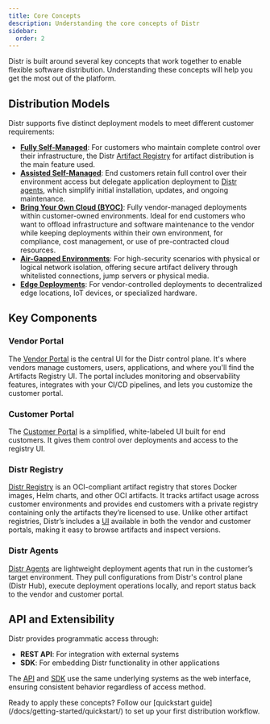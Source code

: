 ```yaml
---
title: Core Concepts
description: Understanding the core concepts of Distr
sidebar:
  order: 2
---
```



Distr is built around several key concepts that work together to enable flexible software distribution. Understanding these concepts will help you get the most out of the platform.

## Distribution Models

Distr supports five distinct deployment models to meet different customer requirements:

- **[Fully Self-Managed](/docs/use-cases/fully-self-managed/)**: For customers who maintain complete control over their infrastructure, the Distr [Artifact Registry](/docs/product/registry/) for artifact distribution is the main feature used.
- **[Assisted Self-Managed](/docs/use-cases/assisted-self-managed/)**: End customers retain full control over their environment access but delegate application deployment to [Distr agents](/docs/product/agents/), which simplify initial installation, updates, and ongoing maintenance.
- **[Bring Your Own Cloud (BYOC)](/docs/use-cases/byoc-bring-your-own-cloud/)**: Fully vendor-managed deployments within customer-owned environments. Ideal for end customers who want to offload infrastructure and software maintenance to the vendor while keeping deployments within their own environment, for compliance, cost management, or use of pre-contracted cloud resources.
- **[Air-Gapped Environments](/docs/use-cases/air-gapped/)**: For high-security scenarios with physical or logical network isolation, offering secure artifact delivery through whitelisted connections, jump servers or physical media.
- **[Edge Deployments](/docs/use-cases/edge-deployments/)**: For vendor-controlled deployments to decentralized edge locations, IoT devices, or specialized hardware.

## Key Components

### Vendor Portal

The [Vendor Portal](/docs/product/vendor-portal/) is the central UI for the Distr control plane.
It's where vendors manage customers, users, applications, and where you'll find the Artifacts Registry UI.
The portal includes monitoring and observability features, integrates with your CI/CD pipelines, and lets you customize the customer portal.

### Customer Portal

The [Customer Portal](/docs/product/customer-portal/) is a simplified, white-labeled UI built for end customers.
It gives them control over deployments and access to the registry UI.

### Distr Registry

[Distr Registry](/docs/product/registry/) is an OCI-compliant artifact registry that stores Docker images, Helm charts, and other OCI artifacts.
It tracks artifact usage across customer environments and provides end customers with a private registry containing only the artifacts they’re licensed to use.
Unlike other artifact registries, Distr’s includes a [UI](/docs/product/registry/) available in both the vendor and customer portals, making it easy to browse artifacts and inspect versions.

### Distr Agents

[Distr Agents](/docs/product/agents/) are lightweight deployment agents that run in the customer’s target environment.
They pull configurations from Distr's control plane (Distr Hub), execute deployment operations locally, and report status back to the vendor and customer portal.

## API and Extensibility

Distr provides programmatic access through:

- **REST API**: For integration with external systems
- **SDK**: For embedding Distr functionality in other applications

The [API](/docs/integrations/api/) and [SDK](/docs/integrations/sdk/) use the same underlying systems as the web interface, ensuring consistent behavior regardless of access method.

<Aside type="tip">
  Ready to apply these concepts? Follow our [quickstart
  guide](/docs/getting-started/quickstart/) to set up your first distribution
  workflow.
</Aside>
